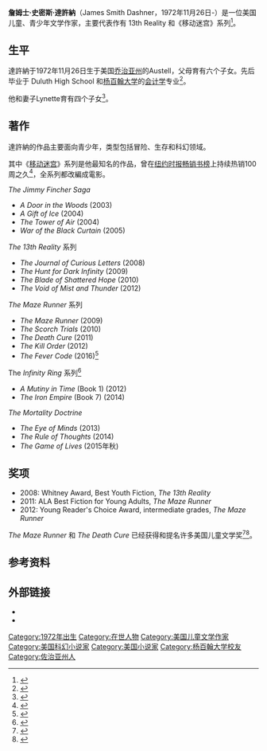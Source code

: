 {{Infobox writer <!-- for more information see [[:Template:Infobox_writer/doc|:Template:Infobox writer/doc]] -->
| name          = James Dashner
| image         = James Dashner at CONduit 17.png
| caption       = 
| birth_date    = {{birth date and age|1972|11|26}}<ref>{{cite web|title=Georgia Authors: James Dashner|url=http://www.georgiacenterforthebook.org/Georgia-Literary-Map/Georgia-Author-Detail.php?record_id=184|publisher=Georgia Center for the Book|accessdate=15 October 2014|archive-date=2021-01-22|archive-url=https://web.archive.org/web/20210122092800/http://georgiacenterforthebook.org/Georgia-Literary-Map/Georgia-Author-Detail.php?record_id=184|dead-url=no}}</ref>
| birth_place   = 美国[[乔治亚州|乔治亚州]][[奧斯特爾_(喬治亞州)|奧斯特爾]]
| occupation    = 小说家
| notable_works = Jimmy Fincher、''[[The_13th_Reality|The 13th Reality]]''、[[移動迷宮|移動迷宮]]
| website       = {{URL|jamesdashner.com}}
| nationality   = {{USA}}
| genre         = [[奇幻|奇幻]]、[[科幻|科幻]]、[[儿童文学|儿童文学]]
| period        = 2003
}}
'''詹姆士·史密斯·達許納'''（James Smith Dashner，1972年11月26日-）是一位美国儿童、青少年文学作家，主要代表作有 13th Reality 和《移动迷宫》系列<ref>{{cite web |url= http://jamesdashner.blogspot.com/2008/02/great-news-from-borders-bookstores.html |title= Great News from Borders Bookstores |work= jamesdashner.com |author= James Dashner |access-date= 2014-10-28 |archive-date= 2013-12-03 |archive-url= https://web.archive.org/web/20131203001129/http://jamesdashner.blogspot.com/2008/02/great-news-from-borders-bookstores.html |dead-url= no }}</ref>。

== 生平 ==

達許納于1972年11月26日生于美国[[乔治亚州|乔治亚州]]的Austell，父母育有六个子女。先后毕业于 Duluth High School 和[[杨百翰大学|杨百翰大学]]的[[会计学|会计学]]专业<ref>{{cite news|last1=Stettler|first1=Jeremiah|title=Quitting his day job|url=http://www.sltrib.com/valleywest/ci_8477104|accessdate=15 October 2014|work=Salt Lake Tribune|date=6 Mar 2008|deadurl=yes|archiveurl=https://web.archive.org/web/20141019110637/http://www.sltrib.com/valleywest/ci_8477104|archivedate=2014年10月19日}}</ref>。

他和妻子Lynette育有四个子女<ref>{{cite news|last1=Vice|first1=Jeff|title=James Dashner hits it big with series|url=http://www.deseretnews.com/article/705377839/James-Dashner-hits-it-big-with-series.html?pg=all|work=Deseret News|date=23 April 2010|accessdate=2014-10-28|archive-date=2019-06-16|archive-url=https://web.archive.org/web/20190616114657/https://www.deseretnews.com/article/705377839/James-Dashner-hits-it-big-with-series.html?pg=all|dead-url=no}}</ref>。

==著作==
達許納的作品主要面向青少年，类型包括冒险、生存和科幻领域。

其中《[[移动迷宫|移动迷宫]]》系列是他最知名的作品，曾在[[纽约时报畅销书榜|纽约时报畅销书榜]]上持续热销100周之久<ref>{{cite news|title=Best Sellers > Series Books|url=http://www.nytimes.com/best-sellers-books/2014-09-21/series-books/list.html|work=The New York Times Book Review|date=21 September 2014|accessdate=2014-10-28|archive-date=2016-03-23|archive-url=https://web.archive.org/web/20160323012630/http://www.nytimes.com/best-sellers-books/2014-09-21/series-books/list.html|dead-url=no}}</ref>，全系列都改編成電影。

;''The Jimmy Fincher Saga''
*''A Door in the Woods'' (2003)
*''A Gift of Ice'' (2004)
*''The Tower of Air'' (2004)
*''War of the Black Curtain'' (2005)

;''The 13th Reality'' 系列
*''The Journal of Curious Letters'' (2008)
*''The Hunt for Dark Infinity'' (2009)
*''The Blade of Shattered Hope'' (2010)
*''The Void of Mist and Thunder'' (2012)

;''The Maze Runner'' 系列
*''The Maze Runner'' (2009)
*''The Scorch Trials'' (2010)
*''The Death Cure'' (2011)
*''The Kill Order'' (2012)
*''The Fever Code'' (2016)<ref>{{cite news|last1=Kellog|first1=Carolyn|title=More 'Maze Runner': James Dashner penning prequel for 2016|url=http://www.latimes.com/books/jacketcopy/la-et-jc-more-maze-runner-james-dashner-penning-prequel-for-2016-20140925-story.html|work=Jacket Copy|publisher=Los Angeles Times|date=2014-09-25|accessdate=2014-10-28|archive-date=2021-01-13|archive-url=https://web.archive.org/web/20210113142103/https://www.latimes.com/books/jacketcopy/la-et-jc-more-maze-runner-james-dashner-penning-prequel-for-2016-20140925-story.html|dead-url=no}}</ref>

;The ''Infinity Ring'' 系列<ref>{{cite news|last1=Pavao|first1=Kate|title=Q & A with James Dashner|url=http://www.publishersweekly.com/pw/by-topic/authors/interviews/article/53380-q-a-with-james-dashner.html|accessdate=15 October 2014|work=Publishers Weekly|date=2012-08-02|archive-date=2021-02-24|archive-url=https://web.archive.org/web/20210224205131/https://www.publishersweekly.com/pw/by-topic/authors/interviews/article/53380-q-a-with-james-dashner.html|dead-url=no}}</ref>
*''A Mutiny in Time'' (Book 1) (2012)
*''The Iron Empire'' (Book 7) (2014)

;''The Mortality Doctrine''
*''The Eye of Minds'' (2013)
*''The Rule of Thoughts'' (2014)
*''The Game of Lives'' (2015年秋)

==奖项==
*2008: Whitney Award, Best Youth Fiction, ''The 13th Reality''
*2011: ALA Best Fiction for Young Adults, ''The Maze Runner''
*2012: Young Reader's Choice Award, intermediate grades, ''The Maze Runner''

''The Maze Runner'' 和 ''The Death Cure'' 已经获得和提名许多美国儿童文学奖<ref>{{cite web|title=The Maze Runner - Awards|url=http://www.randomhouse.com/book/36941/the-maze-runner-maze-runner-book-one-by-james-dashner#awards|website=Random House|accessdate=15 October 2014|archive-date=2015-04-08|archive-url=https://web.archive.org/web/20150408154114/http://www.randomhouse.com/book/36941/the-maze-runner-maze-runner-book-one-by-james-dashner#awards|dead-url=no}}</ref><ref>{{cite web|title=The Death Cure - Awards|url=http://www.randomhouse.com/book/196680/the-death-cure-maze-runner-book-three-by-james-dashner#awards|website=Random House|accessdate=15 October 2014|archive-date=2015-04-04|archive-url=https://web.archive.org/web/20150404143009/http://www.randomhouse.com/book/196680/the-death-cure-maze-runner-book-three-by-james-dashner#awards|dead-url=no}}</ref>。

==参考资料==
{{Reflist}}

== 外部链接 ==
* {{official website |jamesdashner.com}}
* {{isfdb name|29226}}

{{The Maze Runner}}
{{Authority control}}
{{DEFAULTSORT:Dashner, James}}
[[Category:1972年出生|Category:1972年出生]]
[[Category:在世人物|Category:在世人物]]
[[Category:美国儿童文学作家|Category:美国儿童文学作家]]
[[Category:美国科幻小说家|Category:美国科幻小说家]]
[[Category:美国小说家|Category:美国小说家]]
[[Category:杨百翰大学校友|Category:杨百翰大学校友]]
[[Category:佐治亚州人|Category:佐治亚州人]]